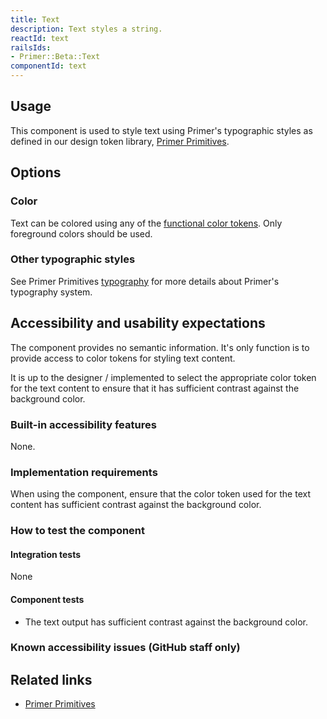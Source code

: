 ```yaml
---
title: Text
description: Text styles a string.
reactId: text
railsIds:
- Primer::Beta::Text
componentId: text
---
```



## Usage

This component is used to style text using Primer's typographic styles as defined in our design token library, [Primer Primitives](../primitives).

## Options

### Color

Text can be colored using any of the [functional color tokens](../primitives/colors#functional-variables). Only foreground colors should be used.

### Other typographic styles

See Primer Primitives [typography](../primitives/typography#styles) for more details about Primer's typography system.

## Accessibility and usability expectations

The component provides no semantic information. It's only function is to provide access to color tokens for styling text content.

It is up to the designer / implemented to select the appropriate color token for the text content to ensure that it has sufficient contrast against the background color.

### Built-in accessibility features

None.

### Implementation requirements

When using the component, ensure that the color token used for the text content has sufficient contrast against the background color.

### How to test the component

#### Integration tests

None

#### Component tests

- The text output has sufficient contrast against the background color.

### Known accessibility issues (GitHub staff only)

 <AccessibilityLink label="Text"/>

## Related links

- [Primer Primitives](../primitives)
